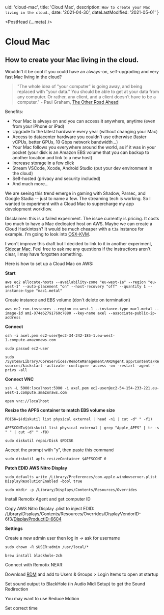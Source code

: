  uid: 'cloud-mac',
  title: 'Cloud Mac',
  description: `How to create your Mac living in the cloud.`,
  date: '2021-04-30',
  dateLastModified: '2021-05-01'
}

<PostHead {...meta} />

# Cloud Mac

## How to create your Mac living in the cloud.

Wouldn't it be cool if you could have an always-on, self-upgrading and very fast
Mac living in the cloud?

> "The whole idea of "your computer" is going away, and being replaced with "your data." You should be able to get at your data from any computer. Or rather, any client, and a client doesn't have to be a computer." - Paul Graham, [The Other Road Ahead](http://www.paulgraham.com/road.html)

Benefits:

- Your Mac is always on and you can access it anywhere, anytime (even from your iPhone or iPad)
- Upgrade to the latest hardware every year (without changing your Mac)
- Access to datacenter hardware you couldn't use otherwise (faster vCPUs, better GPUs, 10 Gbps network bandwidth...)
- Your Mac follows you everywhere around the world, as if it was in your pocket
  (your disk is an Amazon EBS volume that you can backup to another location and link to a new host)
- Increase storage in a few click
- Stream VSCode, Xcode, Android Studio (put your dev environment in the cloud)
- Self-hosted (privacy and security included)
- And much more...

We are seeing this trend emerge in gaming with Shadow, Parsec, and Google Stadia -- just to name a few.
The streaming tech is working. So I wanted to experiment with a Cloud Mac to supercharge my
app development workflow.

Disclaimer: this is a failed experiment. The issue currently is pricing. It costs
too much to have a Mac dedicated host on AWS. Maybe we can create a Cloud Hackintosh?
It would be much cheaper with a `t3a` instance for example.
I'm going to look into [OSX-KVM](https://github.com/kholia/OSX-KVM).

I won't improve this draft but I decided to link to it in another experiment, [Sidecar Mac](/blog/sidecar-mac).
Feel free to ask me any questions if the instructions aren't clear, I may have forgotten something.

Here is how to set up a Cloud Mac on AWS:

**Start**

`aws ec2 allocate-hosts --availability-zone "eu-west-1a" --region "eu-west-1" --auto-placement "on" --host-recovery "off" --quantity 1 --instance-type "mac1.metal"`

Create instance and EBS volume (don't delete on termination)

`aws ec2 run-instances --region eu-west-1 --instance-type mac1.metal --image-id ami-074e62791760c7880 --key-name axel --associate-public-ip-address`

**Connect**

`ssh -i axel.pem ec2-user@ec2-34-242-185-1.eu-west-1.compute.amazonaws.com`

`sudo passwd ec2-user`

`sudo /System/Library/CoreServices/RemoteManagement/ARDAgent.app/Contents/Resources/kickstart -activate -configure -access -on -restart -agent -privs -all`

**Connect VNC**

`ssh -L 5900:localhost:5900 -i axel.pem ec2-user@ec2-54-154-233-221.eu-west-1.compute.amazonaws.com`

`open vnc://localhost`

**Resize the APFS container to match EBS volume size**

`PDISK=$(diskutil list physical external | head -n1 | cut -d" " -f1)`

`APFSCONT=$(diskutil list physical external | grep "Apple_APFS" | tr -s " " | cut -d" " -f8)`

`sudo diskutil repairDisk $PDISK`

Accept the prompt with "y", then paste this command

`sudo diskutil apfs resizeContainer $APFSCONT 0`

**Patch EDID AWS Nitro Display**

`sudo defaults write /Library/Preferences/com.apple.windowserver.plist DisplayResolutionEnabled -bool true`

`sudo mkdir -p /Library/Displays/Contents/Resources/Overrides`

Install Remotix Agent and get computer ID

Copy AWS Nitro Display .plist to inject EDID: /Library/Displays/Contents/Resources/Overrides/DisplayVendorID-6f3/[DisplayProductID-6604](https://gist.github.com/axeldelafosse/269a7f5e43701041fb5fb07219207be1)

**Settings**

Create a new admin user then log in -> ask for username

`sudo chown -R $USER:admin /usr/local/*`

`brew install blackhole-2ch`

Connect with Remotix NEAR

Download [RDM](https://github.com/avibrazil/RDM) and add to Users & Groups > Login Items to open at startup

Set sound output to BlackHole (in Audio Midi Setup) to get the Sound Redirection

You may want to use Reduce Motion

Set correct time
